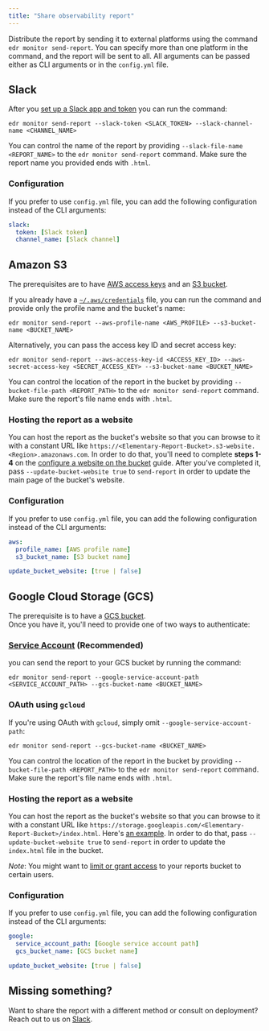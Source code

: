 ```yaml
---
title: "Share observability report"
---
```


Distribute the report by sending it to external platforms using the command `edr monitor send-report`.
You can specify more than one platform in the command, and the report will be sent to all.
All arguments can be passed either as CLI arguments or in the `config.yml` file.

## Slack

After you [set up a Slack app and token](/integrations/slack#slack-integration-setup) you can run the command:

```shell
edr monitor send-report --slack-token <SLACK_TOKEN> --slack-channel-name <CHANNEL_NAME>
```

You can control the name of the report by providing `--slack-file-name <REPORT_NAME>` to the `edr monitor send-report`
command. Make sure the report name you provided ends with `.html`.

### Configuration

If you prefer to use `config.yml` file, you can add the following configuration instead of the CLI arguments:

```yml
slack:
  token: [Slack token]
  channel_name: [Slack channel]
```

## Amazon S3

The prerequisites are to
have [AWS access keys](https://docs.aws.amazon.com/powershell/latest/userguide/pstools-appendix-sign-up.html) and
an [S3 bucket](https://docs.aws.amazon.com/AmazonS3/latest/userguide/create-bucket-overview.html).

If you already have
a [`~/.aws/credentials`](https://docs.aws.amazon.com/cli/latest/userguide/cli-configure-files.html#cli-configure-files-where)
file, you can run the command and provide only the profile name and the bucket's name:

```shell
edr monitor send-report --aws-profile-name <AWS_PROFILE> --s3-bucket-name <BUCKET_NAME>
```

Alternatively, you can pass the access key ID and secret access key:

```shell
edr monitor send-report --aws-access-key-id <ACCESS_KEY_ID> --aws-secret-access-key <SECRET_ACCESS_KEY> --s3-bucket-name <BUCKET_NAME>
```

You can control the location of the report in the bucket by providing `--bucket-file-path <REPORT_PATH>` to
the `edr monitor send-report` command. Make sure the report's file name ends with `.html`.

### Hosting the report as a website

You can host the report as the bucket's website so that you can browse to it with a constant URL
like `https://<Elementary-Report-Bucket>.s3-website.<Region>.amazonaws.com`.
In order to do that, you'll need to complete **steps 1-4** on
the [configure a website on the bucket](https://docs.aws.amazon.com/AmazonS3/latest/userguide/HostingWebsiteOnS3Setup.html)
guide.
After you've completed it, pass `--update-bucket-website true` to `send-report` in order to update the main page of
the bucket's website.

### Configuration

If you prefer to use `config.yml` file, you can add the following configuration instead of the CLI arguments:

```yml
aws:
  profile_name: [AWS profile name]
  s3_bucket_name: [S3 bucket name]

update_bucket_website: [true | false]
```

## Google Cloud Storage (GCS)

The prerequisite is to have a [GCS bucket](https://cloud.google.com/storage/docs/creating-buckets).  
Once you have it, you'll need to provide one of two ways to authenticate:

### [Service Account](https://cloud.google.com/iam/docs/creating-managing-service-account-keys) (Recommended)

you can send the report to your GCS bucket by running the command:

```shell
edr monitor send-report --google-service-account-path <SERVICE_ACCOUNT_PATH> --gcs-bucket-name <BUCKET_NAME>
```

### OAuth using `gcloud`

If you're using OAuth with `gcloud`, simply omit `--google-service-account-path`:

```shell
edr monitor send-report --gcs-bucket-name <BUCKET_NAME>
```

You can control the location of the report in the bucket by providing `--bucket-file-path <REPORT_PATH>` to
the `edr monitor send-report` command. Make sure the report's file name ends with `.html`.

### Hosting the report as a website

You can host the report as the bucket's website so that you can browse to it with a constant URL
like `https://storage.googleapis.com/<Elementary-Report-Bucket>/index.html`.
Here's [an example](https://storage.googleapis.com/elementary_static/elementary_demo.html).
In order to do that, pass `--update-bucket-website true` to `send-report` in order to update the `index.html` file in
the bucket.

_Note_: You might want to [limit or grant access](https://cloud.google.com/storage/docs/access-control) to your reports
bucket to certain users.

### Configuration

If you prefer to use `config.yml` file, you can add the following configuration instead of the CLI arguments:

```yml
google:
  service_account_path: [Google service account path]
  gcs_bucket_name: [GCS bucket name]

update_bucket_website: [true | false]
```

## Missing something?

Want to share the report with a different method or consult on deployment? Reach out to us
on [Slack](https://join.slack.com/t/elementary-community/shared_invite/zt-uehfrq2f-zXeVTtXrjYRbdE_V6xq4Rg).
